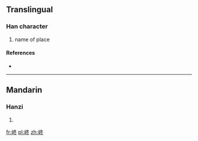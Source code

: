 ==Translingual==

===Han character===
{{Han char|rn=46|rad=山|as=05|sn=8|four=|canj=山竹水卜 (UHEY)}}

# name of place

====References====
* {{Han ref|kx=0310.071|hdz=10768.100|uh=5CC2|ud=23746}}

----

==Mandarin==

===Hanzi===
{{cmn-hanzi|pin=[[tóng]] ([[tong2]])|wg=t'ung<sup>2</sup>}}

# {{defn|lang=cmn|sort=山05}}

[[fr:峂]]
[[pl:峂]]
[[zh:峂]]